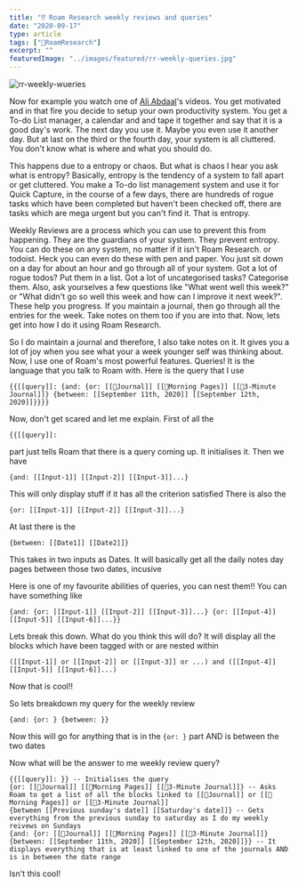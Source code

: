 ```yaml
---
title: "⁉ Roam Research weekly reviews and queries"
date: "2020-09-17"
type: article
tags: ["🤯RoamResearch"]
excerpt: ""
featuredImage: "../images/featured/rr-weekly-queries.jpg"
---
```


![rr-weekly-wueries](../images/featured/rr-weekly-queries.jpg)

Now for example you watch one of [Ali Abdaal](aliabsaaal.com)'s videos. You get motivated and in that fire you decide to setup your own productivity system. You get a To-do List manager, a calendar and and tape it together and say that it is a good day's work. The next day you use it. Maybe you even use it another day. But at last on the third or the fourth day, your system is all cluttered. You don't know what is where and what you should do.

This happens due to a entropy or chaos. But what is chaos I hear you ask what is entropy? Basically, entropy is the tendency of a system to fall apart or get cluttered. You make a To-do list management system and use it for Quick Capture, in the course of a few days, there are hundreds of rogue tasks which have been completed but haven't been checked off, there are tasks which are mega urgent but you can't find it. That is entropy.

Weekly Reviews are a process which you can use to prevent this from happening. They are the guardians of your system. They prevent entropy. You can do these on any system, no matter if it isn't Roam Research. or todoist. Heck you can even do these with pen and paper. You just sit down on a day for about an hour and go through all of your system. Got a lot of rogue todos? Put them in a list. Got a lot of uncategorised tasks? Categorise them. Also, ask yourselves a few questions like "What went well this week?" or "What didn't go so well this week and how can I improve it next week?". These help you progress. If you maintain a journal, then go through all the entries for the week. Take notes on them too if you are into that. Now, lets get into how I do it using Roam Research.

So I do maintain a journal and therefore, I also take notes on it. It gives you a lot of joy when you see what your a week younger self was thinking about. Now, I use one of Roam's most powerful features. Queries! It is the language that you talk to Roam with. Here is the query that I use

```
{{[[query]]: {and: {or: [[💭Journal]] [[🌄Morning Pages]] [[📰3-Minute Journal]]} {between: [[September 11th, 2020]] [[September 12th, 2020]]}}}}
```

Now, don't get scared and let me explain. First of all the

```
{{[[query]]:
```

part just tells Roam that there is a query coming up. It initialises it. Then we have

```
{and: [[Input-1]] [[Input-2]] [[Input-3]]...}
```

This will only display stuff if it has all the criterion satisfied There is also the

```
{or: [[Input-1]] [[Input-2]] [[Input-3]]...}
```

At last there is the

```
{between: [[Date1]] [[Date2]]}
```

This takes in two inputs as Dates. It will basically get all the daily notes day pages between those two dates, incusive

Here is one of my favourite abilities of queries, you can nest them!! You can have something like

```
{and: {or: [[Input-1]] [[Input-2]] [[Input-3]]...} {or: [[Input-4]] [[Input-5]] [[Input-6]]...}}
```

Lets break this down. What do you think this will do? It will display all the blocks which have been tagged with or are nested within

```
([[Input-1]] or [[Input-2]] or [[Input-3]] or ...) and ([[Input-4]] [[Input-5]] [[Input-6]]...)
```

Now that is cool!!

So lets breakdown my query for the weekly review

```
{and: {or: } {between: }}
```

Now this will go for anything that is in the `{or: }` part AND is between the two dates

Now what will be the answer to me weekly review query?

```
{{[[query]]: }} -- Initialises the query
{or: [[💭Journal]] [[🌄Morning Pages]] [[📰3-Minute Journal]]} -- Asks Roam to get a list of all the blocks linked to [[💭Journal]] or [[🌄Morning Pages]] or [[📰3-Minute Journal]]
{between [[Previous sunday's date]] [[Saturday's date]]} -- Gets everything from the previous sunday to saturday as I do my weekly reivews on Sundays
{and: {or: [[💭Journal]] [[🌄Morning Pages]] [[📰3-Minute Journal]]} {between: [[September 11th, 2020]] [[September 12th, 2020]]}} -- It displays everything that is at least linked to one of the journals AND is in between the date range
```

Isn't this cool!
